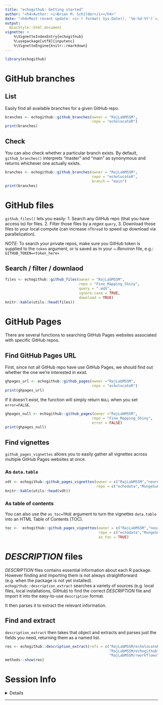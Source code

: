 ```yaml
---
title: "echogithub: Getting started" 
author: "<h4>Author: <i>Brian M. Schilder</i></h4>" 
date: "<h4>Most recent update: <i>`r format( Sys.Date(), '%b-%d-%Y')`</i></h4>"
output:
  BiocStyle::html_document
vignette: >
    %\VignetteIndexEntry{echogithub} 
    %\usepackage[utf8]{inputenc}
    %\VignetteEngine{knitr::rmarkdown}
---
```


```r
library(echogithub)
```

# GitHub branches

## List

Easily find all available branches for a given GitHub repo.

```r
branches <- echogithub::github_branches(owner = "RajLabMSSM",
                                        repo = "echolocatoR")
print(branches)
```

## Check

You can also check whether a particular branch exists.
By default, `github_branches()` interprets "master" and "main" as synonymous and 
returns whichever one actually exists.

```r
branches <- echogithub::github_branches(owner = "RajLabMSSM", 
                                        repo = "echolocatoR", 
                                        branch = "main")
print(branches)
```


#  GitHub files 

`github_files()` lets you easily:
1. Search any GitHub repo
(that you have access to) for files. 
2. Filter those files by a *regex* `query`,
3. Download those files to your local compute 
(can increase `nThread` to speed up download via parallelization).

*NOTE*: 
To search your private repos, make sure you
GitHub token is supplied to the `token` argument, or is saved as in your
*~.Renviron* file, e.g.: `GITHUB_TOKEN=<token_here>`

## Search / filter / downlaod

```r
files <- echogithub::github_files(owner = "RajLabMSSM", 
                                  repo = "Fine_Mapping_Shiny",
                                  query = ".md$",
                                  ignore.case = TRUE,
                                  download = TRUE)
knitr::kable(utils::head(files))
```

# GitHub Pages

There are several functions to searching GitHub Pages websites associated
with specific GitHub repos.

## Find GitHub Pages URL


First, since not all GitHub repo have use GitHub Pages, we should find out 
whether the one we're interested in exist. 

```r
ghpages_url <- echogithub::github_pages(owner ="RajLabMSSM",
                                        repo = "echolocatoR")
print(ghpages_url)
```

If it doesn't exist, the function will simply return `NULL` when you set 
`error=FALSE`.

```r
ghpages_null <- echogithub::github_pages(owner ="RajLabMSSM",
                                        repo = "Fine_Mapping_Shiny",
                                        error = FALSE)
print(ghpages_null)
```


## Find vignettes

`github_pages_vignettes` allows you to easily gather all vignettes 
across multiple GitHub Pages websites at once.

### As `data.table`

```r
vdt <- echogithub::github_pages_vignettes(owner = c("RajLabMSSM","neurogenomics"), 
                                          repo = c("echodata","MungeSumstats"))
knitr::kable(utils::head(vdt))
```

### As table of contents

You can also use the `as_toc=TRUE` argument to turn the vignettes `data.table`
into an HTML Table of Contents (TOC).

```r
toc <-  echogithub::github_pages_vignettes(owner = c("RajLabMSSM","neurogenomics"), 
                                           repo = c("echodata","MungeSumstats"),
                                           as_toc = TRUE)
```

# *DESCRIPTION* files

*DESCRIPTION* files contains essential information about each R package.
However finding and importing them is not always straightforward 
(e.g. when the package is not yet installed).
`echogithub::description_extract` searches a variety of sources 
(e.g. local files, local installations, GitHub) to find the correct 
*DESCRIPTION* file and import it into the easy-to-use `description` format.

It then parses it to extract the relevant information.
 
## Find and extract

`description_extract` then takes that object and extracts and parses
just the fields you need, returning them as a named list.

```r
res <- echogithub::description_extract(refs = c("RajLabMSSM/echolocatoR",
                                                "RajLabMSSM/echogithub",
                                                "RajLabMSSM/rworkflows"))
methods::show(res)
```


# Session Info 

<details> 

```r
utils::sessionInfo()
```

</details>  

<hr>

